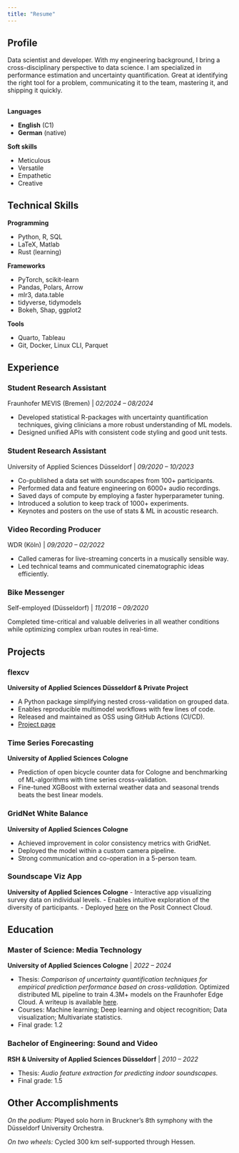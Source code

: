 ```yaml
---
title: "Resume"
---
```


<!-- <iframe
width="800"
height="800"
src="images/resume_public_use_compressed.pdf">
</iframe> -->


<!-- ---
format: 
  pdf:
    documentclass: article
    geometry: 
      - left=10mm
      - right=10mm
      - top=10mm
      - bottom=10mm
  html: default
title: "Fabian Rosenthal"
author: Fabian Rosenthal
date: last-modified
fontsize: 11pt
fontfamily: firasans
colorlinks: true
urlcolor: blue
--- -->




## Profile

Data scientist and developer. With my engineering background, I bring a cross-disciplinary perspective to data science. I am specialized in performance estimation and uncertainty quantification. Great at identifying the right tool for a problem, communicating it to the team, mastering it, and shipping it quickly.

## 

::: {layout-ncol=2}
**Languages**

- **English** (C1)
- **German** (native)

**Soft skills**

- Meticulous
- Versatile
- Empathetic
- Creative
:::

## Technical Skills

::: {layout-ncol=2}

**Programming**

- Python, R, SQL
- LaTeX, Matlab
- Rust (learning)

**Frameworks**

- PyTorch, scikit-learn
- Pandas, Polars, Arrow
- mlr3, data.table
- tidyverse, tidymodels
- Bokeh, Shap, ggplot2

**Tools**

- Quarto, Tableau
- Git, Docker, Linux CLI, Parquet

:::

## Experience

::: {layout-ncol=2}
### Student Research Assistant

Fraunhofer MEVIS (Bremen) | *02/2024 -- 08/2024*

- Developed statistical R-packages with uncertainty quantification techniques, giving clinicians a more robust understanding of ML models.
- Designed unified APIs with consistent code styling and good unit tests.
:::

::: {layout-ncol=2}
### Student Research Assistant

University of Applied Sciences Düsseldorf | *09/2020 -- 10/2023*

- Co-published a data set with soundscapes from 100+ participants.
- Performed data and feature engineering on 6000+ audio recordings.
- Saved days of compute by employing a faster hyperparameter tuning.
- Introduced a solution to keep track of 1000+ experiments.
- Keynotes and posters on the use of stats & ML in acoustic research.
:::

::: {layout-ncol=2}
### Video Recording Producer

WDR (Köln) | *09/2020 -- 02/2022*

- Called cameras for live-streaming concerts in a musically sensible way.
- Led technical teams and communicated cinematographic ideas efficiently.
:::

::: {layout-ncol=2}
### Bike Messenger

Self-employed (Düsseldorf) | *11/2016 -- 09/2020*

Completed time-critical and valuable deliveries in all weather conditions while optimizing complex urban routes in real-time.
:::

## Projects

### flexcv 
**University of Applied Sciences Düsseldorf & Private Project**

- A Python package simplifying nested cross-validation on grouped data.
- Enables reproducible multimodel workflows with few lines of code.
- Released and maintained as OSS using GitHub Actions (CI/CD).
- [Project page](https://radlfabs.github.io/flexcv/)

### Time Series Forecasting
**University of Applied Sciences Cologne**

- Prediction of open bicycle counter data for Cologne and benchmarking of ML-algorithms with time series cross-validation.
- Fine-tuned XGBoost with external weather data and seasonal trends beats the best linear models.

### GridNet White Balance
**University of Applied Sciences Cologne**

- Achieved improvement in color consistency metrics with GridNet.
- Deployed the model within a custom camera pipeline.
- Strong communication and co-operation in a 5-person team.

### Soundscape Viz App 
**University of Applied Sciences Cologne**
- Interactive app visualizing survey data on individual levels.
- Enables intuitive exploration of the diversity of participants.
- Deployed [here](https://connect.posit.cloud/radlfabs/content/0191eac2-9bd9-4add-accd-00963fed370f) on the Posit Connect Cloud.


## Education

### Master of Science: Media Technology
**University of Applied Sciences Cologne** | *2022 -- 2024*

- Thesis: *Comparison of uncertainty quantification techniques for empirical prediction performance based on cross-validation.*
  Optimized distributed ML pipeline to train 4.3M+ models on the Fraunhofer Edge Cloud. A writeup is available [here](/posts/thesis/).
- Courses: Machine learning; Deep learning and object recognition; Data visualization; Multivariate statistics.
- Final grade: 1.2

### Bachelor of Engineering: Sound and Video
**RSH & University of Applied Sciences Düsseldorf** | *2010 -- 2022*

- Thesis: *Audio feature extraction for predicting indoor soundscapes.*
- Final grade: 1.5

## Other Accomplishments

*On the podium:* Played solo horn in Bruckner's 8th symphony with the Düsseldorf University Orchestra.

*On two wheels:* Cycled 300 km self-supported through Hessen.
